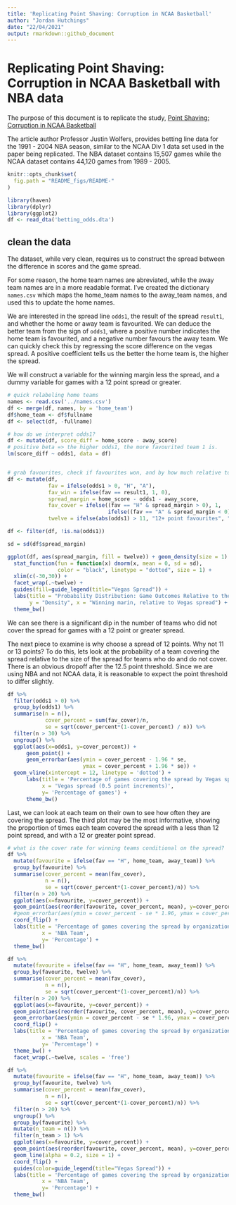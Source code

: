 ---
title: 'Replicating Point Shaving: Corruption in NCAA Basketball'
author: "Jordan Hutchings"
date: "22/04/2021"
output: rmarkdown::github_document
---

# Replicating Point Shaving: Corruption in NCAA Basketball with NBA data

The purpose of this document is to replicate the study, 
[Point Shaving: Corruption in NCAA Basketball](https://users.nber.org/~jwolfers/papers/PointShaving.pdf)

The article author Professor Justin Wolfers, provides betting line data for the 
1991 - 2004 NBA season, similar to the NCAA Div 1 data set used in the paper being 
replicated. The NBA dataset contains 15,507 games while the NCAA dataset contains 
44,120 games from 1989 - 2005. 

```{r, echo = FALSE}
knitr::opts_chunk$set(
  fig.path = "README_figs/README-"
)
```

```{r, warning=FALSE, message=FALSE}
library(haven)
library(dplyr)
library(ggplot2)
df <- read_dta('betting_odds.dta')
```

## clean the data 
The dataset, while very clean, requires us to construct the spread between the 
difference in scores and the game spread. 

For some reason, the home team names are abreviated, while the away team 
names are in a more readable format. I've created the dictionary `names.csv` 
which maps the home_team names to the away_team names, and used this to update 
the home names.

We are interested in the spread line `odds1`, the result of the spread 
`result1`, and whether the home or away team is favourited. We can deduce 
the better team from the sign of `odds1`, where a positive number indicates 
the home team is favourited, and a negative number favours the away team. 
We can quickly check this by regressing the score difference on the vegas spread. 
A positive coefficient tells us the better the home team is, the higher the spread.

We will construct a variable for the winning margin less the spread, 
and a dummy variable for games with a 12 point spread or greater. 

```{r, message=FALSE, warning=FALSE}
# quick relabeling home teams
names <- read.csv('../names.csv')
df <- merge(df, names, by = 'home_team')
df$home_team <- df$fullname
df <- select(df, -fullname)

# how do we interpret odds1?
df <- mutate(df, score_diff = home_score - away_score) 
# positive beta => the higher odds1, the more favourited team 1 is.
lm(score_diff ~ odds1, data = df) 


# grab favourites, check if favourites won, and by how much relative to line
df <- mutate(df, 
             fav = ifelse(odds1 > 0, "H", "A"),
             fav_win = ifelse(fav == result1, 1, 0),
             spread_margin = home_score - odds1 - away_score, 
             fav_cover = ifelse((fav == "H" & spread_margin > 0), 1, 
                                ifelse((fav == "A" & spread_margin < 0), 1, 0)), 
             twelve = ifelse(abs(odds1) > 11, "12+ point favourites", "<12 point favourites"))

df <- filter(df, !is.na(odds1))

sd = sd(df$spread_margin)

ggplot(df, aes(spread_margin, fill = twelve)) + geom_density(size = 1) +
  stat_function(fun = function(x) dnorm(x, mean = 0, sd = sd),
                color = "black", linetype = "dotted", size = 1) + 
  xlim(c(-30,30)) + 
  facet_wrap(.~twelve) + 
  guides(fill=guide_legend(title="Vegas Spread")) +
  labs(title = "Probability Distribution: Game Outcomes Relative to the Spread", 
       y = "Density", x = "Winning marin, relative to Vegas spread") + 
  theme_bw()
```

We can see there is a significant dip in the number of teams who did not 
cover the spread for games with a 12 point or greater spread. 

The next piece to examine is why choose a spread of 12 points. Why not 
11 or 13 points? To do this, lets look at the probability of a team covering 
the spread relative to the size of the spread for teams who do and do not 
cover. There is an obvious dropoff after the 12.5 point threshold. Since 
we are using NBA and not NCAA data, it is reasonable to expect the point threshold 
to differ slightly.

```{r, message=FALSE, warning=FALSE}
df %>%
  filter(odds1 > 0) %>%
  group_by(odds1) %>%
  summarise(n = n(), 
            cover_percent = sum(fav_cover)/n, 
            se = sqrt(cover_percent*(1-cover_percent) / n)) %>%
  filter(n > 30) %>%
  ungroup() %>%
  ggplot(aes(x=odds1, y=cover_percent)) + 
      geom_point() + 
      geom_errorbar(aes(ymin = cover_percent - 1.96 * se, 
                        ymax = cover_percent + 1.96 * se)) +
  geom_vline(xintercept = 12, linetype = 'dotted') + 
      labs(title = 'Percentage of games covering the spread by Vegas spread', 
           x = 'Vegas spread (0.5 point increments)', 
           y= 'Percentage of games') + 
      theme_bw()
```

Last, we can look at each team on their own to see how often they are covering 
the spread. The third plot may be the most informative, showing the proportion 
of times each team covered the spread with a less than 12 point spread, and 
with a 12 or greater point spread. 
```{r, message=FALSE, warning=FALSE}
# what is the cover rate for winning teams conditional on the spread?
df %>%
  mutate(favourite = ifelse(fav == "H", home_team, away_team)) %>%
  group_by(favourite) %>%
  summarise(cover_percent = mean(fav_cover),
            n = n(),
            se = sqrt(cover_percent*(1-cover_percent)/n)) %>%
  filter(n > 20) %>%
  ggplot(aes(x=favourite, y=cover_percent)) + 
  geom_point(aes(reorder(favourite, cover_percent, mean), y=cover_percent)) + 
  #geom_errorbar(aes(ymin = cover_percent - se * 1.96, ymax = cover_percent + se * 1.96)) + 
  coord_flip() + 
  labs(title = 'Percentage of games covering the spread by organization', 
           x = 'NBA Team', 
           y= 'Percentage') + 
  theme_bw()

df %>%
  mutate(favourite = ifelse(fav == "H", home_team, away_team)) %>%
  group_by(favourite, twelve) %>%
  summarise(cover_percent = mean(fav_cover),
            n = n(),
            se = sqrt(cover_percent*(1-cover_percent)/n)) %>%
  filter(n > 20) %>%
  ggplot(aes(x=favourite, y=cover_percent)) + 
  geom_point(aes(reorder(favourite, cover_percent, mean), y=cover_percent)) + 
  geom_errorbar(aes(ymin = cover_percent - se * 1.96, ymax = cover_percent + se * 1.96)) + 
  coord_flip() + 
  labs(title = 'Percentage of games covering the spread by organization', 
           x = 'NBA Team', 
           y= 'Percentage') + 
  theme_bw() +
  facet_wrap(.~twelve, scales = 'free')

df %>%
  mutate(favourite = ifelse(fav == "H", home_team, away_team)) %>%
  group_by(favourite, twelve) %>%
  summarise(cover_percent = mean(fav_cover),
            n = n(),
            se = sqrt(cover_percent*(1-cover_percent)/n)) %>%
  filter(n > 20) %>%
  ungroup() %>%
  group_by(favourite) %>%
  mutate(n_team = n()) %>%
  filter(n_team > 1) %>%
  ggplot(aes(x=favourite, y=cover_percent)) + 
  geom_point(aes(reorder(favourite, cover_percent, mean), y=cover_percent, color = twelve), size = 2) + 
  geom_line(alpha = 0.2, size = 1) + 
  coord_flip() + 
  guides(color=guide_legend(title="Vegas Spread")) +
  labs(title = 'Percentage of games covering the spread by organization', 
           x = 'NBA Team', 
           y= 'Percentage') + 
  theme_bw()  
```